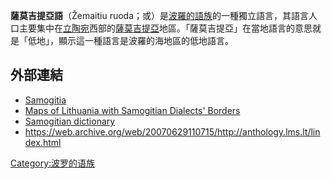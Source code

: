 {{language
|name=薩莫吉提亞語
|nativename={{lang|sgs|Žemaitiu kalba}}
|states=[[立陶宛|立陶宛]]
|region=[[萨莫吉希亚|薩莫吉提亞]]
|speakers=~500,000人
|familycolor=印歐語系
|fam1=[[印欧语系|印欧语系]]
|fam2=[[波罗的语族|波罗的语族]]
|fam3=[[東波罗的语族|東波罗的语族]]
|iso2=bat (波罗的语族)
|iso3=sgs
|glotto=samo1265
|glottorefname=Samogitian
}}

'''薩莫吉提亞語'''（Žemaitiu ruoda；{{lang-lt|Žemaičių tarmė}}或{{lang|lt|Žemaičių kalba}}）是[[波羅的語族|波羅的語族]]的一種獨立語言，其語言人口主要集中在[[立陶宛|立陶宛]]西部的[[萨莫吉希亚|薩莫吉提亞]]地區。「薩莫吉提亞」在當地語言的意思就是「低地」，顯示這一種語言是波羅的海地區的低地語言。

== 外部連結 ==
{{InterWiki|code=bat-smg}}
* [https://web.archive.org/web/20050305070338/http://samogitia.mch.mii.lt/index-en.htm Samogitia]
* [http://samogitia.mch.mii.lt/KALBA/girdstr.en.htm#Map Maps of Lithuania with Samogitian Dialects' Borders]{{WebCite|url=https://www.webcitation.org/5wy7PMm0r?url=http://samogitia.mch.mii.lt/KALBA/girdstr.en.htm#Map |date=20110305234936 |dateformat=iso }}
* [http://bat-smg.wikipedia.org/wiki/Lietoviu_-_%C5%BEemaitiu_ruod%C5%AB_%C5%BEuod%C4%ABns Samogitian dictionary] {{Wayback|url=http://bat-smg.wikipedia.org/wiki/Lietoviu_-_%C5%BEemaitiu_ruod%C5%AB_%C5%BEuod%C4%ABns |date=20210416153258 }}
* https://web.archive.org/web/20070629110715/http://anthology.lms.lt/lindex.html

[[Category:波罗的语族|Category:波罗的语族]]